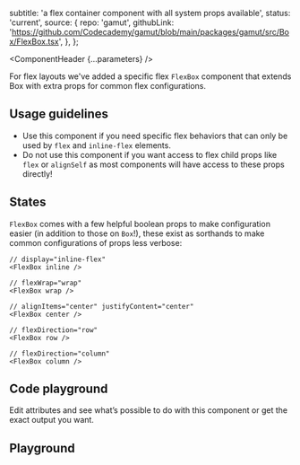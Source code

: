 


  subtitle: 'a flex container component with all system props available',
  status: 'current',
  source: {
    repo: 'gamut',
    githubLink:
      'https://github.com/Codecademy/gamut/blob/main/packages/gamut/src/Box/FlexBox.tsx',
  },
};

<Meta of={FlexBoxStories} />

<ComponentHeader {...parameters} />

For flex layouts we've added a specific flex <code>FlexBox</code> component that extends <LinkTo id="Layouts/Boxes/Box">Box</LinkTo> with extra props for common flex configurations.

## Usage guidelines

- Use this component if you need specific flex behaviors that can only be used by `flex` and `inline-flex` elements.
- Do not use this component if you want access to flex child props like `flex` or `alignSelf` as most components will have access to these props directly!

## States

`FlexBox` comes with a few helpful boolean props to make configuration easier (in addition to those on `Box`!), these exist as sorthands to make common configurations of props less verbose:

```tsx
// display="inline-flex"
<FlexBox inline />

// flexWrap="wrap"
<FlexBox wrap />

// alignItems="center" justifyContent="center"
<FlexBox center />

// flexDirection="row"
<FlexBox row />

// flexDirection="column"
<FlexBox column />
```

## Code playground

Edit attributes and see what’s possible to do with this component or get the exact output you want.

## Playground

<Canvas sourceState="shown" />

<Controls />
